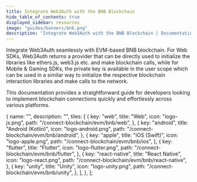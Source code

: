```yaml
---
title: Integrate Web3Auth with the BNB Blockchain
hide_table_of_contents: true
displayed_sidebar: resources
image: "guides/banners/bnb.png"
description: "Integrate Web3Auth with the BNB Blockchain | Documentation - Web3Auth"
---
```



<SEO
  title="Integrate Web3Auth with the BNB Blockchain"
  description="Integrate Web3Auth with the BNB Blockchain | Documentation - Web3Auth"
  image="https://web3auth.io/docs/guides/banners/bnb.png"
  slug="/connect-blockchain/evm/bnb"
/>

Integrate Web3Auth seamlessly with EVM-based BNB blockchain. For Web SDKs, Web3Auth returns a provider that can be directly used to initialize the
libraries like ethers.js, web3.js etc. and make blockchain calls, while for Mobile & Gaming SDKs, the private key is available in the user scope which
can be used in a similar way to initialize the respective blockchain interaction libraries and make calls to the network.

This documentation provides a straightforward guide for developers looking to implement blockchain connections quickly and effortlessly across various
platforms.

  {
    name: "",
    description: "",
    tiles: [
      {
        key: "web",
        title: "Web",
        icon: "logo-js.png",
        path: "/connect-blockchain/evm/bnb/web",
      },
      {
        key: "android",
        title: "Android (Kotlin)",
        icon: "logo-android.png",
        path: "/connect-blockchain/evm/bnb/android",
      },
      {
        key: "apple",
        title: "iOS (Swift)",
        icon: "logo-apple.png",
        path: "/connect-blockchain/evm/bnb/ios",
      },
      {
        key: "flutter",
        title: "Flutter",
        icon: "logo-flutter.png",
        path: "/connect-blockchain/evm/bnb/flutter",
      },
      {
        key: "react-native",
        title: "React Native",
        icon: "logo-react.png",
        path: "/connect-blockchain/evm/bnb/react-native",
      },
      {
        key: "unity",
        title: "Unity",
        icon: "logo-unity.png",
        path: "/connect-blockchain/evm/bnb/unity",
      },
    ],
  },
];

<Tiles tileGroups={Bnb} />
